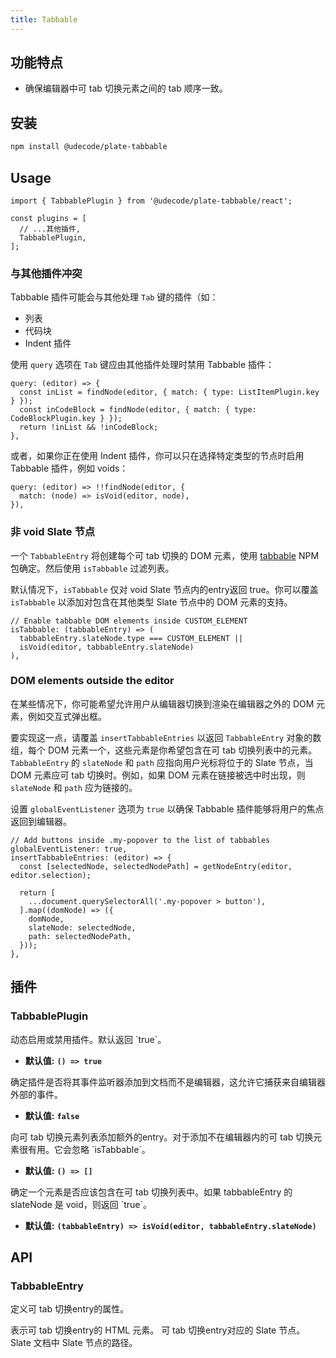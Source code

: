 ```yaml
---
title: Tabbable
---
```


<ComponentPreview name="tabbable-demo" />

<PackageInfo>

## 功能特点

- 确保编辑器中可 tab 切换元素之间的 tab 顺序一致。

</PackageInfo>

## 安装

```bash
npm install @udecode/plate-tabbable
```

## Usage

```tsx
import { TabbablePlugin } from '@udecode/plate-tabbable/react';

const plugins = [
  // ...其他插件,
  TabbablePlugin,
];
```

### 与其他插件冲突

Tabbable 插件可能会与其他处理 `Tab` 键的插件（如：

- 列表
- 代码块
- Indent 插件

使用 `query` 选项在 `Tab` 键应由其他插件处理时禁用 Tabbable 插件：

```tsx
query: (editor) => {
  const inList = findNode(editor, { match: { type: ListItemPlugin.key } });
  const inCodeBlock = findNode(editor, { match: { type: CodeBlockPlugin.key } });
  return !inList && !inCodeBlock;
},
```

或者，如果你正在使用 Indent 插件，你可以只在选择特定类型的节点时启用 Tabbable 插件，例如 voids：

```tsx
query: (editor) => !!findNode(editor, {
  match: (node) => isVoid(editor, node),
}),
```

### 非 void Slate 节点

一个 `TabbableEntry` 将创建每个可 tab 切换的 DOM 元素，使用 [tabbable](https://www.npmjs.com/package/tabbable) NPM 包确定。然后使用 `isTabbable` 过滤列表。

默认情况下，`isTabbable` 仅对 void Slate 节点内的entry返回 true。你可以覆盖 `isTabbable` 以添加对包含在其他类型 Slate 节点中的 DOM 元素的支持。

```tsx
// Enable tabbable DOM elements inside CUSTOM_ELEMENT
isTabbable: (tabbableEntry) => (
  tabbableEntry.slateNode.type === CUSTOM_ELEMENT ||
  isVoid(editor, tabbableEntry.slateNode)
),
```

### DOM elements outside the editor

在某些情况下，你可能希望允许用户从编辑器切换到渲染在编辑器之外的 DOM 元素，例如交互式弹出框。

要实现这一点，请覆盖 `insertTabbableEntries` 以返回 `TabbableEntry` 对象的数组，每个 DOM 元素一个，这些元素是你希望包含在可 tab 切换列表中的元素。`TabbableEntry` 的 `slateNode` 和 `path` 应指向用户光标将位于的 Slate 节点，当 DOM 元素应可 tab 切换时。例如，如果 DOM 元素在链接被选中时出现，则 `slateNode` 和 `path` 应为链接的。

设置 `globalEventListener` 选项为 `true` 以确保 Tabbable 插件能够将用户的焦点返回到编辑器。

```tsx
// Add buttons inside .my-popover to the list of tabbables
globalEventListener: true,
insertTabbableEntries: (editor) => {
  const [selectedNode, selectedNodePath] = getNodeEntry(editor, editor.selection);

  return [
    ...document.querySelectorAll('.my-popover > button'),
  ].map((domNode) => ({
    domNode,
    slateNode: selectedNode,
    path: selectedNodePath,
  }));
},
```
## 插件

### TabbablePlugin

<APIOptions>
<APIItem name="query" type="(editor: PlateEditor<V>, event: KeyboardEvent) => boolean" optional>
动态启用或禁用插件。默认返回 `true`。

- **默认值:** **`() => true`**

</APIItem>
<APIItem name="globalEventListener" type="boolean" optional>
确定插件是否将其事件监听器添加到文档而不是编辑器，这允许它捕获来自编辑器外部的事件。

- **默认值:** **`false`**

</APIItem>
<APIItem name="insertTabbableEntries" type="(editor: PlateEditor<V>, event: KeyboardEvent) => TabbableEntry[]" optional>
向可 tab 切换元素列表添加额外的entry。对于添加不在编辑器内的可 tab 切换元素很有用。它会忽略 `isTabbable`。

- **默认值:** **`() => []`**

</APIItem>
<APIItem name="isTabbable" type="(tabbableEntry: TabbableEntry) => boolean" optional>
确定一个元素是否应该包含在可 tab 切换列表中。如果 tabbableEntry 的 slateNode 是 void，则返回 `true`。

- **默认值:** **`(tabbableEntry) => isVoid(editor, tabbableEntry.slateNode)`**

</APIItem>
</APIOptions>

## API

### TabbableEntry

定义可 tab 切换entry的属性。

<APIAttributes>
  <APIItem name="domNode" type="HTMLElement">
    表示可 tab 切换entry的 HTML 元素。
  </APIItem>
  <APIItem name="slateNode" type="TNode">
    可 tab 切换entry对应的 Slate 节点。
  </APIItem>
  <APIItem name="path" type="Path">
    Slate 文档中 Slate 节点的路径。
  </APIItem>
</APIAttributes>